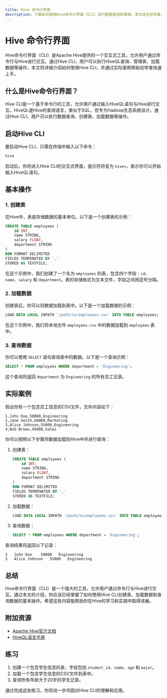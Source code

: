 ```yaml
---
title: Hive 命令行界面
description: 了解如何使用Hive命令行界面（CLI）进行数据查询和管理。本文适合初学者，包含代码示例、实际案例和详细解释。
---
```


# Hive 命令行界面

Hive命令行界面（CLI）是Apache Hive提供的一个交互式工具，允许用户通过命令行与Hive进行交互。通过Hive CLI，用户可以执行HiveQL查询、管理表、加载数据等操作。本文将详细介绍如何使用Hive CLI，并通过实际案例帮助初学者快速上手。

## 什么是Hive命令行界面？

Hive CLI是一个基于命令行的工具，允许用户通过输入HiveQL语句与Hive进行交互。HiveQL是Hive的查询语言，类似于SQL，但专为Hadoop生态系统设计。通过Hive CLI，用户可以执行数据查询、创建表、加载数据等操作。

## 启动Hive CLI

要启动Hive CLI，只需在终端中输入以下命令：

```bash
hive
```

启动后，你将进入Hive CLI的交互式界面，提示符将变为 `hive>`，表示你可以开始输入HiveQL语句。

## 基本操作

### 1. 创建表

在Hive中，表是存储数据的基本单位。以下是一个创建表的示例：

```sql
CREATE TABLE employees (
    id INT,
    name STRING,
    salary FLOAT,
    department STRING
)
ROW FORMAT DELIMITED
FIELDS TERMINATED BY ','
STORED AS TEXTFILE;
```

在这个示例中，我们创建了一个名为 `employees` 的表，包含四个字段：`id`、`name`、`salary` 和 `department`。表的存储格式为文本文件，字段之间用逗号分隔。

### 2. 加载数据

创建表后，你可以将数据加载到表中。以下是一个加载数据的示例：

```sql
LOAD DATA LOCAL INPATH '/path/to/employees.csv' INTO TABLE employees;
```

在这个示例中，我们将本地文件 `employees.csv` 中的数据加载到 `employees` 表中。

### 3. 查询数据

你可以使用 `SELECT` 语句查询表中的数据。以下是一个查询示例：

```sql
SELECT * FROM employees WHERE department = 'Engineering';
```

这个查询将返回 `department` 为 `Engineering` 的所有员工记录。

## 实际案例

假设你有一个包含员工信息的CSV文件，文件内容如下：

```csv
1,John Doe,50000,Engineering
2,Jane Smith,60000,Marketing
3,Alice Johnson,55000,Engineering
4,Bob Brown,45000,Sales
```

你可以按照以下步骤将数据加载到Hive中并进行查询：

1. 创建表：

    ```sql
    CREATE TABLE employees (
        id INT,
        name STRING,
        salary FLOAT,
        department STRING
    )
    ROW FORMAT DELIMITED
    FIELDS TERMINATED BY ','
    STORED AS TEXTFILE;
    ```

2. 加载数据：

    ```sql
    LOAD DATA LOCAL INPATH '/path/to/employees.csv' INTO TABLE employees;
    ```

3. 查询数据：

    ```sql
    SELECT * FROM employees WHERE department = 'Engineering';
    ```

查询结果将返回以下记录：

```plaintext
1   John Doe    50000   Engineering
3   Alice Johnson   55000   Engineering
```

## 总结

Hive命令行界面（CLI）是一个强大的工具，允许用户通过命令行与Hive进行交互。通过本文的介绍，你应该已经掌握了如何使用Hive CLI创建表、加载数据和查询数据的基本操作。希望这些内容能帮助你在Hive的学习和实践中取得进展。

## 附加资源

- [Apache Hive官方文档](https://hive.apache.org/)
- [HiveQL语言手册](https://cwiki.apache.org/confluence/display/Hive/LanguageManual)

## 练习

1. 创建一个包含学生信息的表，字段包括 `student_id`、`name`、`age` 和 `major`。
2. 加载一个包含学生信息的CSV文件到表中。
3. 查询所有年龄大于20岁的学生记录。

通过完成这些练习，你将进一步巩固对Hive CLI的理解和应用。